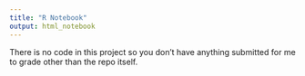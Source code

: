 ```yaml
---
title: "R Notebook"
output: html_notebook
---
```


There is no code in this project so you don't have anything submitted for me to grade other than the repo itself.